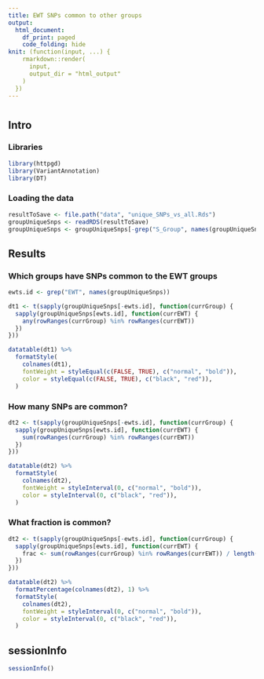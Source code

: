 ```yaml
---
title: EWT SNPs common to other groups
output:
  html_document:
    df_print: paged
    code_folding: hide
knit: (function(input, ...) {
    rmarkdown::render(
      input,
      output_dir = "html_output"
    )
  })
---
```



#  {.tabset .tabset-fade .tabset-pills}

## Intro

### Libraries
```r
library(httpgd)
library(VariantAnnotation)
library(DT)
```

### Loading the data
```r
resultToSave <- file.path("data", "unique_SNPs_vs_all.Rds")
groupUniqueSnps <- readRDS(resultToSave)
groupUniqueSnps <- groupUniqueSnps[-grep("S_Group", names(groupUniqueSnps))]
```

## Results

### Which groups have SNPs common to the EWT groups
```r
ewts.id <- grep("EWT", names(groupUniqueSnps))

dt1 <- t(sapply(groupUniqueSnps[-ewts.id], function(currGroup) {
  sapply(groupUniqueSnps[ewts.id], function(currEWT) {
    any(rowRanges(currGroup) %in% rowRanges(currEWT))
  })
}))

datatable(dt1) %>%
  formatStyle(
    colnames(dt1),
    fontWeight = styleEqual(c(FALSE, TRUE), c("normal", "bold")),
    color = styleEqual(c(FALSE, TRUE), c("black", "red")),
  )
```


### How many SNPs are common?

```r
dt2 <- t(sapply(groupUniqueSnps[-ewts.id], function(currGroup) {
  sapply(groupUniqueSnps[ewts.id], function(currEWT) {
    sum(rowRanges(currGroup) %in% rowRanges(currEWT))
  })
}))

datatable(dt2) %>%
  formatStyle(
    colnames(dt2),
    fontWeight = styleInterval(0, c("normal", "bold")),
    color = styleInterval(0, c("black", "red")),
  )
```

### What fraction is common?

```r
dt2 <- t(sapply(groupUniqueSnps[-ewts.id], function(currGroup) {
  sapply(groupUniqueSnps[ewts.id], function(currEWT) {
    frac <- sum(rowRanges(currGroup) %in% rowRanges(currEWT)) / length(rowRanges(currGroup))
  })
}))

datatable(dt2) %>%
  formatPercentage(colnames(dt2), 1) %>%
  formatStyle(
    colnames(dt2),
    fontWeight = styleInterval(0, c("normal", "bold")),
    color = styleInterval(0, c("black", "red")),
  )
```

## sessionInfo
```r
sessionInfo()
```

